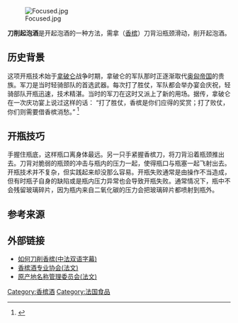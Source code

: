 {{refimprove|time=2014-09-06T14:59:47+00:00}}
[[File:Focused.jpg|thumb]]

'''刀削起泡酒'''是开起泡酒的一种方法，需拿（[[香槟酒|香槟]]）刀背沿瓶颈滑动，削开起泡酒。 

== 历史背景 ==
这项开瓶技术始于[[拿破仑|拿破仑]]战争时期，拿破仑的军队那时正逐渐取代[[奥匈帝国|奥匈帝国]]的贵族。军刀是当时轻骑部队的首选武器。每次打了胜仗，军队都会举办宴会庆祝，轻骑部队开瓶迅速，技术精湛。当时的军刀在这时又派上了新的用场。据传，拿破仑在一次庆功宴上说过这样的话： “打了胜仗，香槟是你们应得的奖赏；打了败仗，你们则需要借香槟消愁。” <ref>{{Cite web |url=http://wineintro.com/champagne/quotes.html |title=Champagne sur le site wineintro |accessdate=2014-09-06 |archive-date=2015-09-22 |archive-url=https://web.archive.org/web/20150922095844/http://www.wineintro.com/champagne/quotes.html |dead-url=no }}</ref>

==开瓶技巧 ==

手握住瓶底，这样瓶口离身体最远。另一只手紧握香槟刀，将刀背沿着瓶颈推出去。刀背对脆弱的瓶颈的冲击与瓶内的压力一起，使得瓶口与瓶塞一起飞射出去。
开瓶技术并不复杂，但实践起来却没那么容易。开瓶失败通常是由操作不当造成，但有时瓶子自身的缺陷或是瓶内压力异常也会导致开瓶失败。通常情况下，瓶中不会残留玻璃碎片，因为瓶内来自二氧化碳的压力会把玻璃碎片都喷射到瓶外。

== 参考来源 ==
<references />

== 外部链接 ==
* [http://v.youku.com/v_show/id_XNzYyODk0Mjky.html 如何刀削香槟(中法双语字幕)] {{Wayback|url=http://v.youku.com/v_show/id_XNzYyODk0Mjky.html |date=20200820122309 }}
* [http://www.champagne.fr/ 香槟酒专业协会(法文)]{{Wayback|url=http://www.champagne.fr/ |date=20071215021630 }}
* [http://www.inao.gouv.fr/ 原产地名称管理委员会(法文)]{{Wayback|url=http://www.inao.gouv.fr/ |date=20110203030340 }}

[[Category:香槟酒|Category:香槟酒]]
[[Category:法国食品|Category:法国食品]]